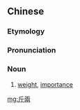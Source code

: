 {{also|斤两}}
==Chinese==
{{zh-forms|s=斤两}}

===Etymology===
{{zh-compound|斤|兩|[[catty]]|[[tael]]}}

===Pronunciation===
{{zh-pron
|m=jīnliǎng
|mn=zz,kh:kin-niú/tp:kun-niú
|cat=n
}}

===Noun===
{{zh-noun}}

# {{lb|zh|usually figuratively}} [[weight]], [[importance]]

[[mg:斤兩]]